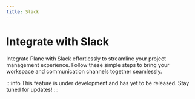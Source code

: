 ```yaml
---
title: Slack
---
```


# Integrate with Slack

Integrate Plane with Slack effortlessly to streamline your project management experience. Follow these simple steps to bring your workspace and communication channels together seamlessly.

:::info
This feature is under development and has yet to be released. Stay tuned for updates!
:::

